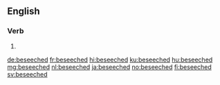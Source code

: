 ==English==

===Verb===
{{head|en|verb form}}

# {{en-past of|beseech}}

[[de:beseeched]]
[[fr:beseeched]]
[[hi:beseeched]]
[[ku:beseeched]]
[[hu:beseeched]]
[[mg:beseeched]]
[[nl:beseeched]]
[[ja:beseeched]]
[[no:beseeched]]
[[fi:beseeched]]
[[sv:beseeched]]